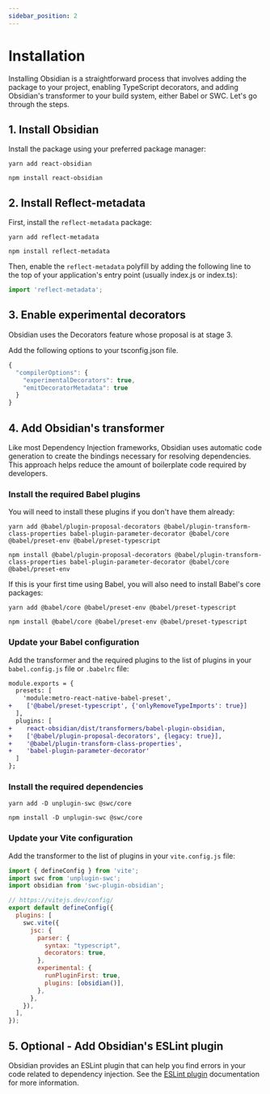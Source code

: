 ```yaml
---
sidebar_position: 2
---
```



# Installation
Installing Obsidian is a straightforward process that involves adding the package to your project, enabling TypeScript decorators, and adding Obsidian's transformer to your build system, either Babel or SWC. Let's go through the steps.

## 1. Install Obsidian
Install the package using your preferred package manager:

<Tabs>
  <TabItem value="yarn" label="Yarn" default>

  ```shell
  yarn add react-obsidian
  ```

  </TabItem>
  <TabItem value="npm" label="NPM" default>

  ```shell
  npm install react-obsidian
  ```

  </TabItem>

</Tabs>

## 2. Install Reflect-metadata
First, install the `reflect-metadata` package:

<Tabs>
  <TabItem value="yarn" label="Yarn" default>

  ```shell
  yarn add reflect-metadata
  ```

  </TabItem>
  <TabItem value="npm" label="NPM" default>

  ```shell
  npm install reflect-metadata
  ```
  </TabItem>

</Tabs>

Then, enable the `reflect-metadata` polyfill by adding the following line to the top of your application's entry point (usually index.js or index.ts):

```js
import 'reflect-metadata';
```

## 3. Enable experimental decorators
Obsidian uses the Decorators feature whose proposal is at stage 3.

Add the following options to your tsconfig.json file.

```js
{
  "compilerOptions": {
    "experimentalDecorators": true,
    "emitDecoratorMetadata": true
  }
}
```

## 4. Add Obsidian's transformer
Like most Dependency Injection frameworks, Obsidian uses automatic code generation to create the bindings necessary for resolving dependencies. This approach helps reduce the amount of boilerplate code required by developers.

<Tabs>
  <TabItem value="babel" label="Babel (React Native or Vite + Babel)" default>

### Install the required Babel plugins

You will need to install these plugins if you don't have them already:
<Tabs>
  <TabItem value="yarn" label="Yarn" default>

  ```shell
  yarn add @babel/plugin-proposal-decorators @babel/plugin-transform-class-properties babel-plugin-parameter-decorator @babel/core @babel/preset-env @babel/preset-typescript
  ```

  </TabItem>
  <TabItem value="npm" label="NPM" default>

  ```shell
  npm install @babel/plugin-proposal-decorators @babel/plugin-transform-class-properties babel-plugin-parameter-decorator @babel/core @babel/preset-env
  ```

  </TabItem>
</Tabs>

If this is your first time using Babel, you will also need to install Babel's core packages:

<Tabs>
  <TabItem value="yarn" label="Yarn" default>

  ```shell
  yarn add @babel/core @babel/preset-env @babel/preset-typescript
  ```
  </TabItem>
  <TabItem value="npm" label="NPM" default>

  ```shell
  npm install @babel/core @babel/preset-env @babel/preset-typescript
  ```
  </TabItem>
</Tabs>

### Update your Babel configuration

Add the transformer and the required plugins to the list of plugins in your `babel.config.js` file or `.babelrc` file:

```diff
module.exports = {
  presets: [
    'module:metro-react-native-babel-preset',
+    ['@babel/preset-typescript', {'onlyRemoveTypeImports': true}]
  ],
  plugins: [
+    react-obsidian/dist/transformers/babel-plugin-obsidian,
+    ['@babel/plugin-proposal-decorators', {legacy: true}],
+    '@babel/plugin-transform-class-properties',
+    'babel-plugin-parameter-decorator'
  ]
};
```

  </TabItem>
  <TabItem value="swc" label="SWC (Vite + SWC)">

### Install the required dependencies
<Tabs>
  <TabItem value="yarn" label="Yarn" default>

  ```shell
  yarn add -D unplugin-swc @swc/core
  ```
  </TabItem>
  <TabItem value="npm" label="NPM" default>

  ```shell
  npm install -D unplugin-swc @swc/core
  ```
  </TabItem>
</Tabs>

### Update your Vite configuration
Add the transformer to the list of plugins in your `vite.config.js` file:

```js title="vite.config.js"
import { defineConfig } from 'vite';
import swc from 'unplugin-swc';
import obsidian from 'swc-plugin-obsidian';

// https://vitejs.dev/config/
export default defineConfig({
  plugins: [
    swc.vite({
      jsc: {
        parser: {
          syntax: "typescript",
          decorators: true,
        },
        experimental: {
          runPluginFirst: true,
          plugins: [obsidian()],
        },
      },
    }),
  ],
});
```

  </TabItem>
</Tabs>

## 5. Optional - Add Obsidian's ESLint plugin
Obsidian provides an ESLint plugin that can help you find errors in your code related to dependency injection. See the [ESLint plugin](/docs/documentation/meta/eslint) documentation for more information.

